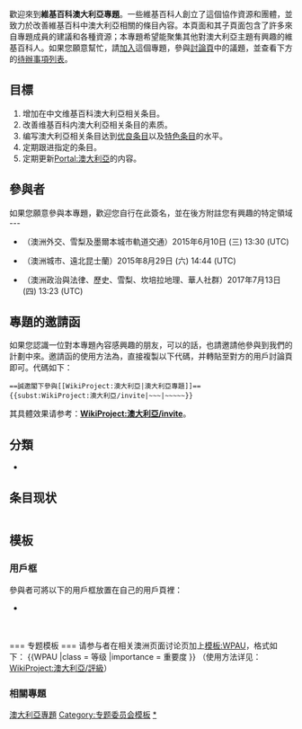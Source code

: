 {{NoteTA|T=zh-hans:维基专题:澳大利亚;zh-hant:維基專題:澳洲|1=zh-hans:澳大利亚;zh-hant:澳洲;zh-sg:澳大利亞}}
{{维基专题状态|inactive|PJ:AU|PJ:AUS|PJ:澳洲|portal=澳大利亚}}
{{Infobox WikiProject
 |inactive     = 
 |semi-active  = 
 |name         = 澳大利亚
 |bodystyle    = 
 |image        = Coat of Arms of Australia.svg
  |imagesize   = 150px
  |caption     = 
 |shortcuts    = AUS
 |shortcuts2   = Australia
 |category     = 澳大利亚
  |category2   = 
 |portal       = 澳大利亚
 |portalimg    = Flag of Australia.svg
 |commons      = Australia
 |parent       = 
  |parent2     = 
  |parent3     = 
 |notice       = WPAU
  |notice-extended = 
 |userbox      = User WP Australia
  |userbox2    = User WikiProject Australia
  |userbox3    = 
  |userboxnote = 
 |helps-organise-children = y
 |has-goals    = y
 |assessment   = y
 |footnotes    = 
 |csb          = 
 |type         = 
}}

歡迎來到'''維基百科澳大利亞專題'''。一些維基百科人創立了這個協作資源和團體，並致力於改善維基百科中澳大利亞相關的條目內容。本頁面和其子頁面包含了許多來自專題成員的建議和各種資源；本專題希望能聚集其他對澳大利亞主題有興趣的維基百科人。如果您願意幫忙，請[[#參與者|加入]]這個專題，參與[[WikiProject_talk:澳大利亞|討論頁]]中的議題，並查看下方的[[#任務|待辦事項列表]]。<!--
可在此插入一張與主題相關的自由版權圖片，建議靠右對齊。-->

== 目標 ==
#增加在中文维基百科澳大利亞相关条目。
#改善维基百科内澳大利亞相关条目的素质。
#编写澳大利亞相关条目达到[[Wikipedia:优良条目|优良条目]]以及[[Wikipedia:特色条目|特色条目]]的水平。
#定期跟进指定的条目。
#定期更新[[Portal:澳大利亞|Portal:澳大利亞]]的内容。

== 參與者 ==
如果您願意參與本專題，歡迎您自行在此簽名，並在後方附註您有興趣的特定領域
<!-- 
新的簽名請放在列表最後：格式如下：
# {{User|使用者名稱}}（我有興趣的主題是....）~~~~~
請注意最前方的模板為「User|」而非「User:」，最後方的簽名為五個波浪符號而非四個。-->
--- 
*{{User|Billytanghh}}（澳洲外交、雪梨及墨爾本城市軌道交通）2015年6月10日 (三) 13:30 (UTC)
*{{User|pch808}}（澳洲城市、遠北昆士蘭）2015年8月29日 (六) 14:44 (UTC)
*{{User|PalaceGuard008}}（澳洲政治與法律、歷史、雪梨、坎培拉地理、華人社群）2017年7月13日 (四) 13:23 (UTC)

==專題的邀請函==
如果您認識一位對本專題內容感興趣的朋友，可以的話，也請邀請他參與到我們的計劃中來。邀請函的使用方法為，直接複製以下代碼，并轉貼至對方的用戶討論頁即可。代碼如下：
<pre>
==誠邀閣下參與[[WikiProject:澳大利亞|澳大利亞專題]]==
{{subst:WikiProject:澳大利亞/invite|~~~|~~~~~}}
</pre>
其具體效果请参考：'''[[WikiProject:澳大利亞/invite|WikiProject:澳大利亞/invite]]'''。

== 分類 ==
<!-- * 在此列出 {{subpages}} 以及 {{category tree|...}} -->
* {{category tree all|澳大利亚|depth=1}}
==条目现状==
<div style="font-size: 90%; -webkit-column-count:2; -moz-column-count:2; column-count:2">
{{ArticleAlertbotSubscription|sub=條目狀態通告}}
</div>
{{Articles by Quality|topic=澳大利亚|project=澳大利亚|format=toc}}
{{Articles by Importance|topic=澳大利亚|project=澳大利亚|format=toc}}

== 模板 ==
===用戶框===
參與者可將以下的用戶框放置在自己的用戶頁裡：
* {{tl|User Wikiproject Australia}}
{{User Wikiproject Australia}}<br /><br />
=== 专题模板 ===
请参与者在相关澳洲页面讨论页加上[[模板:WPAU|模板:WPAU]]，格式如下：
<nowiki>{{WPAU
|class = 等级
|importance = 重要度
}}</nowiki>
（使用方法详见：[[WikiProject:澳大利亞/評級|WikiProject:澳大利亞/評級]]）
{{WPAU|category=no}}

=== 相關專題 ===
<!--請在此列出相關的專題、母專題、子專題、協作計劃、主題首頁⋯⋯等。-->
{{Wikipedia policies and guidelines|state=collapsed}}
{{WikiProject Footer}}
[[Category:澳大利亞專題|]]
[[Category:专题委员会模板|Category:专题委员会模板]]
[[Category:专题|*]]